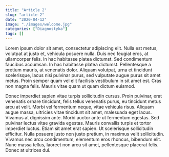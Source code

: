 ```yaml
---
title: "Article 2"
slug: "article-2"
date: "2020-04-12"
image: "./images/welcome.jpg"
categories: ["Diagnostyka"]
tags: []
---
```

Lorem ipsum dolor sit amet, consectetur adipiscing elit. Nulla est metus, volutpat at justo et, vehicula posuere nulla. Duis nec feugiat eros, at ullamcorper felis. In hac habitasse platea dictumst. Sed condimentum faucibus accumsan. In hac habitasse platea dictumst. Pellentesque a pretium mauris, at venenatis dolor. Aliquam volutpat, urna et tincidunt scelerisque, lacus nisi pulvinar purus, sed vulputate augue purus sit amet metus. Proin semper quam vel elit facilisis vestibulum in sit amet est. Cras non magna felis. Mauris vitae quam ut quam dictum euismod.

Donec imperdiet sapien vitae turpis sollicitudin cursus. Proin pulvinar, erat venenatis ornare tincidunt, felis tellus venenatis purus, eu tincidunt metus arcu at velit. Morbi vel fermentum neque, vitae vehicula risus. Aliquam augue massa, ultricies vitae tincidunt sit amet, malesuada eget lacus. Vivamus at dignissim ante. Morbi auctor ante ut fermentum egestas. Sed pulvinar lectus vitae gravida egestas. Mauris convallis turpis et tortor imperdiet luctus. Etiam sit amet erat sapien. Ut scelerisque sollicitudin efficitur. Nulla posuere justo non justo pretium, in maximus velit sollicitudin. Vivamus nec arcu condimentum, elementum eros rhoncus, bibendum elit. Nunc massa tellus, laoreet non arcu sit amet, pellentesque placerat felis. Donec at ultrices dui.
